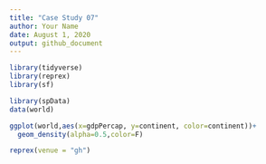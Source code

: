 ```yaml
---
title: "Case Study 07"
author: Your Name
date: August 1, 2020
output: github_document
---
```



```r
library(tidyverse)
library(reprex)
library(sf)

library(spData)
data(world)

ggplot(world,aes(x=gdpPercap, y=continent, color=continent))+
  geom_density(alpha=0.5,color=F)

reprex(venue = "gh")

```